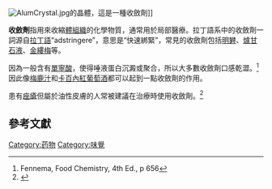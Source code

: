 {{medical}}

[[Image:AlumCrystal.jpg|thumb]]的晶體，這是一種收斂劑]]

'''收斂劑'''指用來收縮[[體組織|體組織]]的化學物質，通常用於局部醫療。拉丁語系中的收斂劑一詞源自[[拉丁語|拉丁語]]“adstringere”，意思是“快速綁緊”，常見的收斂劑包括[[明礬|明礬]]、[[爐甘石液|爐甘石液]]、[[金縷梅_(收斂劑)|金縷梅]]等。

因為一般含有[[單寧酸|單寧酸]]，使得唾液蛋白沉澱或聚合，所以大多數收斂劑口感乾澀。<ref>Fennema, Food Chemistry, 4th Ed., p 656</ref> 因此像[[梅鹿汁|梅鹿汁]]和[[卡百內紅葡萄酒|卡百內紅葡萄酒]]都可以起到一點收斂劑的作用。

患有[[痤瘡|痤瘡]]但屬於油性皮膚的人常被建議在治療時使用收斂劑。<ref>{{Cite web |url=http://brown.edu/Student_Services/Health_Services/Health_Education/common_college_health_issues/acne.php |title=''Acne'' |accessdate=2013-09-14 |archive-date=2011-01-01 |archive-url=https://web.archive.org/web/20110101170829/http://brown.edu/Student_Services/Health_Services/Health_Education/common_college_health_issues/acne.php |dead-url=no }}</ref>

== 參考文獻==
{{wiktionary|astringent}}

{{Reflist|2}}

[[Category:药物|Category:药物]]
[[Category:味覺|Category:味覺]]